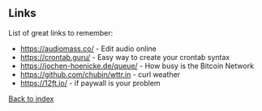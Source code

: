 == Links ==
List of great links to remember:
* https://audiomass.co/ - Edit audio online
* https://crontab.guru/ - Easy way to create your crontab syntax
* https://jochen-hoenicke.de/queue/ - How busy is the Bitcoin Network
* https://github.com/chubin/wttr.in - curl weather
* https://12ft.io/ - if paywall is your problem

[[index|Back to index]]
